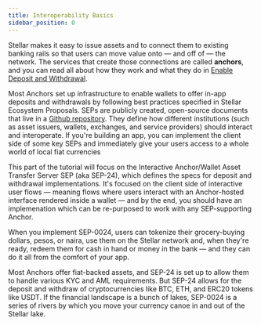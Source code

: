 ```yaml
---
title: Interoperability Basics
sidebar_position: 0
---
```


Stellar makes it easy to issue assets and to connect them to existing banking rails so that users can move value onto — and off of — the network. The services that create those connections are called **anchors**, and you can read all about how they work and what they do in [Enable Deposit and Withdrawal](../../anchoring-assets/enabling-deposit-and-withdrawal/index.mdx).

Most Anchors set up infrastructure to enable wallets to offer in-app deposits and withdrawals by following best practices specified in Stellar Ecosystem Proposals. SEPs are publicly created, open-source documents that live in a [Github repository](https://github.com/stellar/stellar-protocol/tree/master/ecosystem#stellar-ecosystem-proposals-seps). They define how different institutions (such as asset issuers, wallets, exchanges, and service providers) should interact and interoperate. If you're building an app, you can implement the client side of some key SEPs and immediately give your users access to a whole world of local fiat currencies

This part of the tutorial will focus on the Interactive Anchor/Wallet Asset Transfer Server SEP (aka SEP-24), which defines the specs for deposit and withdrawal implementations. It's focused on the client side of interactive user flows — meaning flows where users interact with an Anchor-hosted interface rendered inside a wallet — and by the end, you should have an implemenation which can be re-purposed to work with any SEP-supporting Anchor.

When you implement SEP-0024, users can tokenize their grocery-buying dollars, pesos, or naira, use them on the Stellar network and, when they're ready, redeem them for cash in hand or money in the bank — and they can do it all from the comfort of your app.

Most Anchors offer fiat-backed assets, and SEP-24 is set up to allow them to handle various KYC and AML requirements. But SEP-24 allows for the deposit and withdraw of cryptocurrencies like BTC, ETH, and ERC20 tokens like USDT. If the financial landscape is a bunch of lakes, SEP-0024 is a series of rivers by which you move your currency canoe in and out of the Stellar lake.
